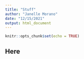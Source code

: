 ```yaml
---
title: "Stuff"
author: "Janelle Morano"
date: "12/15/2021"
output: html_document
---
```


```r
knitr::opts_chunk$set(echo = TRUE)
```

## Here